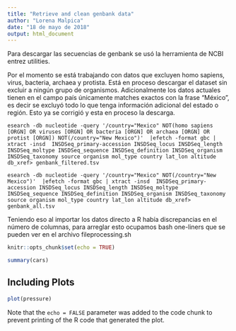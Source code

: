 ```yaml
---
title: "Retrieve and clean genbank data"
author: "Lorena Malpica"
date: "18 de mayo de 2018"
output: html_document
---
```


Para descargar las secuencias de genbank se usó la herramienta de NCBI entrez utilities. 

Por el momento se está trabajando con datos que excluyen homo sapiens, virus, bacteria, archaea y protista. Está en proceso descargar el dataset sin excluir a ningún grupo de organismos. Adicionalmente los datos actuales tienen en el campo país únicamente matches exactos con la frase "México", es decir se excluyó todo lo que tenga información adicional del estado o región. Esto ya se corrigió y esta en proceso la descarga. 

```
esearch -db nucleotide -query '/country="Mexico" NOT(homo sapiens [ORGN] OR viruses [ORGN] OR bacteria [ORGN] OR archaea [ORGN] OR protist [ORGN]) NOT(/country="New Mexico")'  |efetch -format gbc | xtract -insd  INSDSeq_primary-accession INSDSeq_locus INSDSeq_length INSDSeq_moltype INSDSeq_sequence INSDSeq_definition INSDSeq_organism INSDSeq_taxonomy source organism mol_type country lat_lon altitude db_xref> genbank_filtered.tsv

esearch -db nucleotide -query '/country="Mexico" NOT(/country="New Mexico")'  |efetch -format gbc | xtract -insd  INSDSeq_primary-accession INSDSeq_locus INSDSeq_length INSDSeq_moltype INSDSeq_sequence INSDSeq_definition INSDSeq_organism INSDSeq_taxonomy source organism mol_type country lat_lon altitude db_xref> genbank_all.tsv
```

Teniendo eso al importar los datos directo a R había discrepancias en el número de columnas, para arreglar esto ocupamos bash one-liners que se pueden ver en el archivo fileprocessing.sh

```r
knitr::opts_chunk$set(echo = TRUE)
```


```r
summary(cars)
```

## Including Plots



```r
plot(pressure)
```

Note that the `echo = FALSE` parameter was added to the code chunk to prevent printing of the R code that generated the plot.
